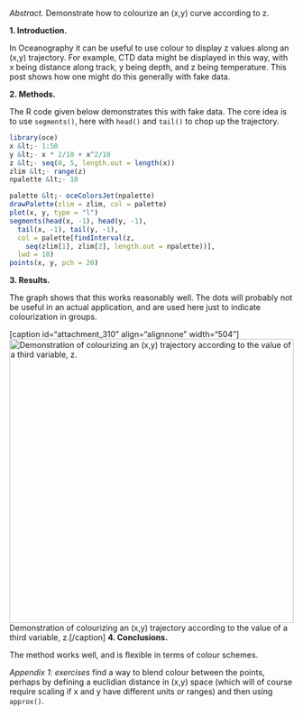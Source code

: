 *Abstract.* Demonstrate how to colourize an (x,y) curve according to z.

**1. Introduction.**

In Oceanography it can be useful to use colour to display z values along an (x,y) trajectory.  For example, CTD data might be displayed in this way, with x being distance along track, y being depth, and z being temperature. This post shows how one might do this generally with fake data.

**2. Methods.**

The R code given below demonstrates this with fake data.  The core idea is to use ``segments()``, here with ``head()`` and ``tail()`` to chop up the trajectory.

```r
library(oce)
x &lt;- 1:50
y &lt;- x * 2/10 + x^2/10
z &lt;- seq(0, 5, length.out = length(x))
zlim &lt;- range(z)
npalette &lt;- 10

palette &lt;- oceColorsJet(npalette)
drawPalette(zlim = zlim, col = palette)
plot(x, y, type = "l")
segments(head(x, -1), head(y, -1),
  tail(x, -1), tail(y, -1),
  col = palette[findInterval(z, 
    seq(zlim[1], zlim[2], length.out = npalette))],
  lwd = 10)
points(x, y, pch = 20)
```


**3. Results.**

The graph shows that this works reasonably well.  The dots will probably not be useful in an actual application, and are used here just to indicate colourization in groups.

[caption id="attachment_310" align="alignnone" width="504"]<a href="http://saltydrip.files.wordpress.com/2014/01/unnamed-chunk-1.png"><img src="http://saltydrip.files.wordpress.com/2014/01/unnamed-chunk-1.png" alt="Demonstration of colourizing an (x,y) trajectory according to the value of a third variable, z." width="504" height="504" class="size-full wp-image-310" /></a> Demonstration of colourizing an (x,y) trajectory according to the value of a third variable, z.[/caption]
**4. Conclusions.**

The method works well, and is flexible in terms of colour schemes.


*Appendix 1: exercises* find a way to blend colour between the points, perhaps by defining a euclidian distance in (x,y) space (which will of course require scaling if x and y have different units or ranges) and then using ``approx()``.
